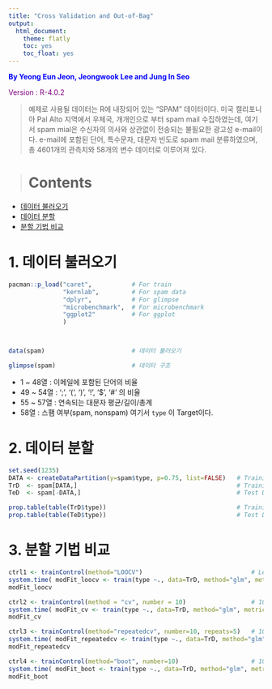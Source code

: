 ```yaml
---
title: "Cross Validation and Out-of-Bag"
output: 
  html_document: 
    theme: flatly
    toc: yes
    toc_float: yes
---
```


<span style="color:blue">**By Yeong Eun Jeon, Jeongwook Lee and Jung In Seo**</span>


<span style="color:purple">Version : R-4.0.2</span>


> 예제로 사용될 데이터는 R에 내장되어 있는 "SPAM" 데이터이다.  미국 캘리포니아 Pal Alto 지역에서 우체국, 개개인으로 부터 spam mail 수집하였는데, 여기서 spam mial은 수신자의 의사와 상관없이 전송되는 불필요한 광고성 e-mail이다. e-mail에 포함된  단어, 특수문자, 대문자 빈도로 spam mail 분류하였으며, 총 4601개의 관측치와 58개의 변수 데이터로 이루어져 있다.



> # **Contents**

- [데이터 불러오기][**1. 데이터 불러오기**]
- [데이터 분할][**2. 데이터 분할**]
- [분할 기법 비교][**3. 분할 기법 비교**]


# **1. 데이터 불러오기**


```r
pacman::p_load("caret",           # For train
               "kernlab",         # For spam data
               "dplyr",           # For glimpse
               "microbenchmark",  # For microbenchmark 
               "ggplot2"          # For ggplot
               )



data(spam)                        # 데이터 불러오기

glimpse(spam)                     # 데이터 구조
```


- 1 ~ 48열 : 이메일에 포함된 단어의 비율
- 49 ~ 54열 : ‘;’, ‘(‘, ‘)’, ‘!’, ‘$’, ‘#’ 의 비율
- 55 ~ 57열 : 연속되는 대문자 평균/길이/총계
- 58열 : 스팸 여부(spam, nonspam)
여기서 `type` 이 Target이다.


# **2. 데이터 분할**

```r
set.seed(1235)
DATA <- createDataPartition(y=spam$type, p=0.75, list=FALSE)   # Training Data를 75%로
TrD  <- spam[DATA,]                                            # Training Data
TeD  <- spam[-DATA,]                                           # Test Data

prop.table(table(TrD$type))                                    # Training Data 클래스 비율
prop.table(table(TeD$type))                                    # Test Data 클래스 비율
```


# **3. 분할 기법 비교**


```r
ctrl1 <- trainControl(method="LOOCV")                              # Leave-One-Out Cross Validaion
system.time( modFit_loocv <- train(type ~., data=TrD, method="glm", metric="Accuracy", trControl = ctrl1) )
modFit_loocv

ctrl2 <- trainControl(method = "cv", number = 10)                  # 10-Fold Cross Validaion
system.time( modFit_cv <- train(type ~., data=TrD, method="glm", metric="Accuracy", trControl = ctrl2) )
modFit_cv

ctrl3 <- trainControl(method="repeatedcv", number=10, repeats=5)   # 10-Fold Cross Validaion을 5번 반복
system.time( modFit_repeatedcv <- train(type ~., data=TrD, method="glm", metric="Accuracy", trControl = ctrl3) )
modFit_repeatedcv

ctrl4 <- trainControl(method="boot", number=10)                    # 10번 반복 붓스트랩
system.time( modFit_boot <- train(type ~., data=TrD, method="glm", metric="Accuracy", trControl = ctrl4) )
modFit_boot

```

